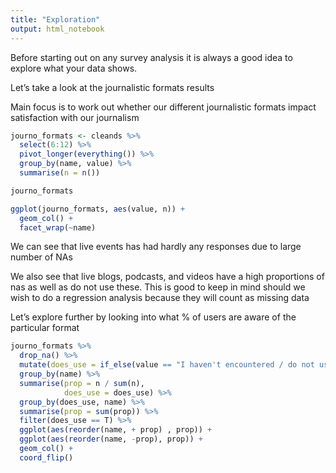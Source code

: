 ```yaml
---
title: "Exploration"
output: html_notebook
---
```

Before starting out on any survey analysis it is always a good idea to explore
what your data shows.

Let's take a look at the journalistic formats results 

Main focus is to work out whether our different journalistic formats impact satisfaction with our journalism 

```r
journo_formats <- cleands %>% 
  select(6:12) %>% 
  pivot_longer(everything()) %>% 
  group_by(name, value) %>%
  summarise(n = n())

journo_formats

ggplot(journo_formats, aes(value, n)) +
  geom_col() +
  facet_wrap(~name)
```

We can see that live events has had hardly any responses due to large number of NAs

We also see that live blogs, podcasts, and videos have a high proportions of nas
as well as do not use these. This is good to keep in mind should we wish to do 
a regression analysis because they will count as missing data

Let's explore further by looking into what % of users are aware of the particular format

```r
journo_formats %>% 
  drop_na() %>% 
  mutate(does_use = if_else(value == "I haven't encountered / do not use these", F, T)) %>% 
  group_by(name) %>% 
  summarise(prop = n / sum(n),
            does_use = does_use) %>% 
  group_by(does_use, name) %>% 
  summarise(prop = sum(prop)) %>% 
  filter(does_use == T) %>% 
  ggplot(aes(reorder(name, + prop) , prop)) +
  ggplot(aes(reorder(name, -prop), prop)) +
  geom_col() +
  coord_flip()
```